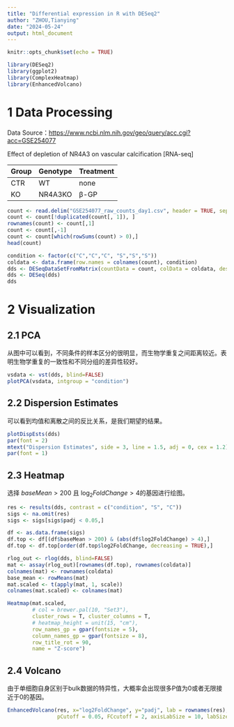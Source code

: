 ---
title: "Differential expression in R with DESeq2"
author: "ZHOU,Tianying"
date: "2024-05-24"
output: html_document
---

```{r setup, include=FALSE}
knitr::opts_chunk$set(echo = TRUE)
```

```{r message=FALSE}
library(DESeq2)
library(ggplot2)
library(ComplexHeatmap)
library(EnhancedVolcano)
```

# 1 Data Processing

Data Source：<https://www.ncbi.nlm.nih.gov/geo/query/acc.cgi?acc=GSE254077>

Effect of depletion of NR4A3 on vascular calcification [RNA-seq]

| Group | Genotype | Treatment |
|-------|----------|-----------|
| CTR   | WT       | none      |
| KO    | NR4A3KO  | β-GP      |

```{r}
count <- read.delim("GSE254077_raw_counts_day1.csv", header = TRUE, sep=",")
count <- count[!duplicated(count[, 1]), ]
rownames(count) <- count[,1]
count <- count[,-1]
count <- count[which(rowSums(count) > 0),]
head(count)
```

```{r message=FALSE}
condition <- factor(c("C","C","C", "S","S","S"))
coldata <- data.frame(row.names = colnames(count), condition)
dds <- DESeqDataSetFromMatrix(countData = count, colData = coldata, design = ~condition)
dds <- DESeq(dds)
dds
```

# 2 Visualization

## 2.1 PCA

从图中可以看到，不同条件的样本区分的很明显，而生物学重复之间距离较近。表明生物学重复的一致性和不同分组的差异性较好。

```{r}
vsdata <- vst(dds, blind=FALSE)
plotPCA(vsdata, intgroup = "condition")
```

## 2.2 Dispersion Estimates

可以看到均值和离散之间的反比关系，是我们期望的结果。

```{r}
plotDispEsts(dds)
par(font = 2)
mtext("Dispersion Estimates", side = 3, line = 1.5, adj = 0, cex = 1.2)
par(font = 1)
```

## 2.3 Heatmap

选择 $baseMean > 200$ 且 $\log_2 FoldChange > 4$的基因进行绘图。

```{r}
res <- results(dds, contrast = c("condition", "S", "C"))
sigs <- na.omit(res)
sigs <- sigs[sigs$padj < 0.05,]

df <- as.data.frame(sigs)
df.top <- df[(df$baseMean > 200) & (abs(df$log2FoldChange) > 4),]
df.top <- df.top[order(df.top$log2FoldChange, decreasing = TRUE),]

rlog_out <- rlog(dds, blind=FALSE) 
mat <- assay(rlog_out)[rownames(df.top), rownames(coldata)]
colnames(mat) <- rownames(coldata)
base_mean <- rowMeans(mat)
mat.scaled <- t(apply(mat, 1, scale))
colnames(mat.scaled) <- colnames(mat)
```

```{r}
Heatmap(mat.scaled,  
        # col = brewer.pal(10, "Set3"),
        cluster_rows = T, cluster_columns = T,
        # heatmap_height = unit(15, "cm"), 
        row_names_gp = gpar(fontsize = 5),
        column_names_gp = gpar(fontsize = 8),
        row_title_rot = 90,
        name = "Z-score")
```

## 2.4 Volcano

由于单细胞自身区别于bulk数据的特异性，大概率会出现很多P值为0或者无限接近于0的基因。

```{r message=FALSE, warning=FALSE}
EnhancedVolcano(res, x="log2FoldChange", y="padj", lab = rownames(res),
                pCutoff = 0.05, FCcutoff = 2, axisLabSize = 10, labSize = 3.0)
```
